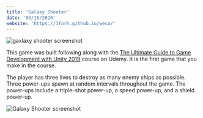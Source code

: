 ```yaml
---
title: 'Galaxy Shooter'
date: '05/16/2020'
website: 'https://1forh.github.io/weca/'
---
```


![gaxlaxy shooter screenshot](/src/uploads/screen-shot-2020-05-15-at-5.04.10-pm.png)

This game was built following along with the [The Ultimate Guide to Game Development with Unity 2019](https://www.udemy.com/course/the-ultimate-guide-to-game-development-with-unity/) course on Udemy. It is the first game that you make in the course.

The player has three lives to destroy as many enemy ships as possible. Three power-ups spawn at random intervals throughout the game. The power-ups include a triple-shot power-up, a speed power-up, and a shield power-up.

![Galaxy Shooter screenshot](/src/uploads/screen-shot-2020-05-15-at-5.04.21-pm.png)